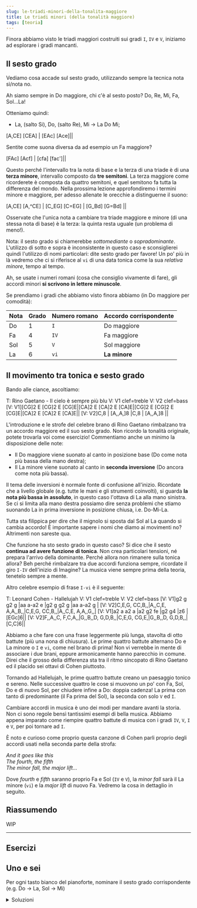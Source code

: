```yaml
---
slug: le-triadi-minori-della-tonalita-maggiore
title: Le triadi minori (della tonalità maggiore)
tags: [teoria]
---
```

Finora abbiamo visto le triadi maggiori costruiti sui gradi `I`, `IV` e `V`, iniziamo ad esplorare i gradi mancanti.

<Truncate/>

## Il sesto grado

Vediamo cosa accade sul sesto grado, utilizzando sempre la tecnica nota sì/nota no.

Ah siamo sempre in Do maggiore, chi c'è al sesto posto? Do, Re, Mi, Fa, Sol...La!

Otteniamo quindi:

- La, (salto Si), Do, (salto Re), Mi -> La Do Mi;

<Score defaultNoteLength="1/2" tempo={100}>
[A,CE] [CEA] | [EAc] [Ace]||
</Score>

Sentite come suona diversa da ad esempio un Fa maggiore?

<Score defaultNoteLength="1/2" tempo={100}>
[FAc] [Acf] | [cfa] [fac']||
</Score>

Questo perché l'intervallo tra la nota di base e la terza di una triade è di una **terza minore**, intervallo composto da **tre semitoni**. La terza maggiore come ricorderete è composta da quattro semitoni, e quel semitono fa tutta la differenza del mondo. Nella prossima lezione approfondiremo i termini minore e maggiore, per adesso allenate le orecchie a distinguerne il suono:

<Score defaultNoteLength="1/2" tempo={100}>
[A,CE] [A,^CE] | [C_EG] [C=EG] | [G_Bd] [G=Bd] ||
</Score>

Osservate che l'unica nota a cambiare tra triade maggiore e minore (di una stessa nota di base) è la terza: la quinta resta uguale (un problema di meno!).

Nota: il sesto grado si chiamerebbe _sottomediante_ o _sopradominante_. L'utilizzo di sotto e sopra è inconsistente in questo caso e sconsiglierei quindi l'utilizzo di nomi particolari: dite sesto grado per favore! Un po' più in là vedremo che ci si riferisce al `vi` di una data tonica come la sua _relativa minore_, tempo al tempo.

Ah, se usate i numeri romani (cosa che consiglio vivamente di fare), gli accordi minori **si scrivono in lettere minuscole**.

Se prendiamo i gradi che abbiamo visto finora abbiamo (in Do maggiore per comodità):

| Nota | Grado | Numero romano | Accordo corrispondente |
| ---- | ----- | ------------- | ---------------------- |
| Do   | 1     | `I`           | Do maggiore            |
| Fa   | 4     | `IV`          | Fa maggiore            |
| Sol  | 5     | `V`           | Sol maggiore           |
| La   | 6     | `vi`          | **La minore**          |

## Il movimento tra tonica e sesto grado

Bando alle ciance, ascoltiamo:

<Score defaultNoteLength="1/8" tempo={120} octaves={3} startOctave={2}>
T: Rino Gaetano - Il cielo è sempre più blu
V: V1 clef=treble
V: V2 clef=bass
[V: V1][CG]2 E [CG]2 E [CG]E|[CA]2 E [CA]2 E [CA]E|[CG]2 E [CG]2 E [CG]E|[CA]2 E [CA]2 E [CA]E||
[V: V2]C,8                  | [A,,A,]8            |C,8                  | [A,,A,]8            ||
</Score>

L'introduzione e le strofe del celebre brano di Rino Gaetano rimbalzano tra un accordo maggiore ed il suo sesto grado. Non ricordo la tonalità originale, potete trovarla voi come esercizio! Commentiamo anche un minimo la disposizione delle note:

- Il Do maggiore viene suonato al canto in posizione base (Do come nota più bassa della mano destra);
- Il La minore viene suonato al canto in **seconda inversione** (Do ancora come nota più bassa).

Il tema delle inversioni è normale fonte di confusione all'inizio. Ricordate che a livello globale (e.g. tutte le mani e gli strumenti coinvolti), si guarda **la nota più bassa in assoluto**, in questo caso l'ottava di La alla mano sinistra. Se ci si limita alla mano destra possiamo dire senza problemi che stiamo suonando La in prima inversione in posizione chiusa, i.e. Do-Mi-La.

Tutta sta filippica per dire che il mignolo si sposta dal Sol al La quando si cambia accordo! È importante sapere i nomi che diamo ai movimenti no? Altrimenti non sareste qua.

Che funzione ha sto sesto grado in questo caso? Si dice che il sesto **continua ad avere funzione di tonica**. Non crea particolari tensioni, né prepara l'arrivo della dominante. Perché allora non rimanere sulla tonica allora? Beh perché rimbalzare tra due accordi funziona sempre, ricordate il giro `I-IV` dell'inizio di Imagine? La musica viene sempre prima della teoria, tenetelo sempre a mente.

Altro celebre esempio di frase `I-vi` è il seguente:

<Score defaultNoteLength="1/8" meter="6/8" tempo={160} octaves={5} startOctave={2}>
T: Leonard Cohen - Hallelujah
V: V1 clef=treble
V: V2 clef=bass
[V: V1]g2 g g2 g    |aa a-a2 e       |g2 g g2 g    |aa a-a2 g       |
[V: V2]C,E,G, CC,B,,|A,,C,E, A,A,,B,,|C,E,G, CC,B,,|A,,C,E, A,A,,G,,|
[V: V1]a2 a a2 a       |a2 g2 fe        |g2 g4       |z6              |[EGc]6||
[V: V2]F,,A,,C, F,C,A,,|G,,B,,D, G,D,B,,|C,E,G, CG,E,|G,,B,,D, G,D,B,,|[C,C]6||
</Score>

Abbiamo a che fare con una frase leggermente più lunga, stavolta di otto battute (più una nona di chiusura). Le prime quattro battute alternano Do e La minore o `I` e `vi`, come nel brano di prima! Non vi verrebbe in mente di associare i due brani, eppure armonicamente hanno parecchio in comune. Direi che il grosso della differenza sta tra il ritmo sincopato di Rino Gaetano ed il placido sei ottavi di Cohen piuttosto.

Tornando ad Hallelujah, le prime quattro battute creano un paesaggio tonico e sereno. Nelle successive quattro le cose si muovono un po' con Fa, Sol, Do e di nuovo Sol, per chiudere infine a Do: doppia cadenza! La prima con tanto di predominante (il Fa prima del Sol), la seconda con solo `V` ed `I`.

Cambiare accordi in musica è uno dei modi per mandare avanti la storia. Non ci sono regole bensì tantissimi esempi di bella musica. Abbiamo appena imparato come riempire quattro battute di musica con i gradi `IV`, `V`, `I` e `V`, per poi tornare ad `I`.

È noto e curioso come proprio questa canzone di Cohen parli proprio degli accordi usati nella seconda parte della strofa:

_And it goes like this_  
_The fourth, the fifth_  
_The minor fall, the major lift..._

Dove _fourth_ e _fifth_ saranno proprio Fa e Sol (`IV` e `V`), la _minor fall_ sarà il La minore (`vi`) e la _major lift_ di nuovo Fa.
Vedremo la cosa in dettaglio in seguito.

## Riassumendo

WIP

---

## Esercizi

## Uno e sei

Per ogni tasto bianco del pianoforte, nominare il sesto grado corrispondente (e.g. Do -> La, Sol -> Mi)

<details>
  <summary>Soluzioni</summary>
| Tonica (1) | Sottomediante (6) |
| ---------- | ------------------|
| Do         | La                |
| Re         | Si                |
| Mi         | Do#               |
| Fa         | Re                |
| Sol        | Mi                |
| La         | Fa#               |
| Si         | Sol#              |
</details>